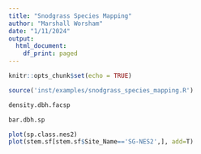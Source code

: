 ```yaml
---
title: "Snodgrass Species Mapping"
author: "Marshall Worsham"
date: "1/11/2024"
output:
  html_document:
    df_print: paged
---
```


```r
knitr::opts_chunk$set(echo = TRUE)
```

```r
source('inst/examples/snodgrass_species_mapping.R')
```

```r
density.dbh.facsp
```

```r
bar.dbh.sp
```

```r
plot(sp.class.nes2)
plot(stem.sf[stem.sf$Site_Name=='SG-NES2',], add=T)
```

